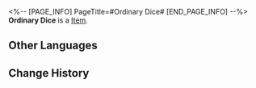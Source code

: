 <%-- [PAGE_INFO]
PageTitle=#Ordinary Dice#
[END_PAGE_INFO] --%>
{{Item Infobox
|id          = 281014
|image       = Item Ordinary Dice.png
|type        = 
|invCategory = 
|rarity      = 3
|effect      = A basic item for moving forward on the Cosmodyssey map.
|description = The most commonly used dice in Cosmodyssey.
}}
{{Description|''"Pom-Pom's design cannot be printed on it. It's called a Pom-Pom Dice. What if there's a bandit printed on it?"''}}
'''Ordinary Dice''' is a [[Item]].

==Other Languages==
{{Other Languages
|en   = Ordinary Dice
|zhs  = 普通骰子
|zht  = 普通骰子
|ja   = 普通のサイコロ
|ko   = 일반 주사위
|es   = Dado normal
|fr   = Dé ordinaire
|ru   = Обычный кубик
|th   = ลูกเต๋าธรรมดา
|vi   = Xúc Xắc Thường
|de   = Gewöhnlicher Würfel
|id   = Dadu Biasa
|pt   = Dado Comum
}}

==Change History==
{{Change History|2.0}}